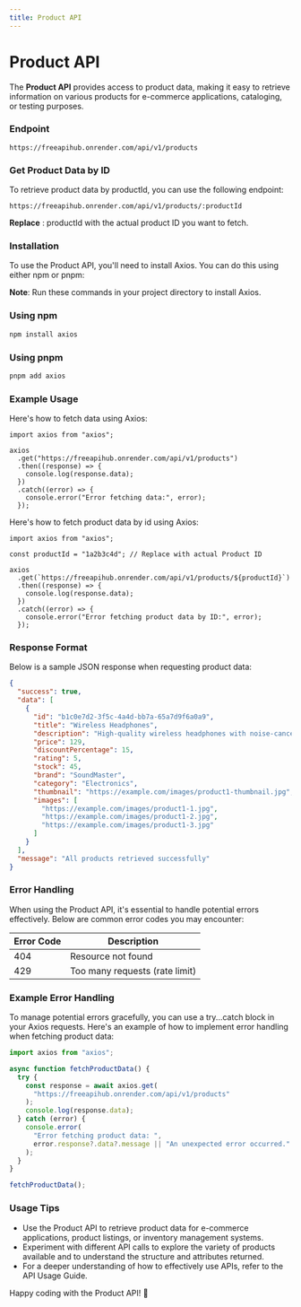 ```yaml
---
title: Product API
---
```


# Product API

The **Product API** provides access to product data, making it easy to retrieve information on various products for e-commerce applications, cataloging, or testing purposes.

### Endpoint

```shell
https://freeapihub.onrender.com/api/v1/products
```

### Get Product Data by ID

To retrieve product data by productId, you can use the following endpoint:

```shell
https://freeapihub.onrender.com/api/v1/products/:productId
```

**Replace** : productId with the actual product ID you want to fetch.

### Installation

To use the Product API, you'll need to install Axios. You can do this using either npm or pnpm:

**Note**: Run these commands in your project directory to install Axios.

### Using npm

```bash
npm install axios
```

### Using pnpm

```bash
pnpm add axios
```

### Example Usage

Here's how to fetch data using Axios:

```tsx
import axios from "axios";

axios
  .get("https://freeapihub.onrender.com/api/v1/products")
  .then((response) => {
    console.log(response.data);
  })
  .catch((error) => {
    console.error("Error fetching data:", error);
  });
```

Here's how to fetch product data by id using Axios:

```tsx
import axios from "axios";

const productId = "1a2b3c4d"; // Replace with actual Product ID

axios
  .get(`https://freeapihub.onrender.com/api/v1/products/${productId}`)
  .then((response) => {
    console.log(response.data);
  })
  .catch((error) => {
    console.error("Error fetching product data by ID:", error);
  });
```

### Response Format

Below is a sample JSON response when requesting product data:

```json
{
  "success": true,
  "data": [
    {
      "id": "b1c0e7d2-3f5c-4a4d-bb7a-65a7d9f6a0a9",
      "title": "Wireless Headphones",
      "description": "High-quality wireless headphones with noise-cancellation feature.",
      "price": 129,
      "discountPercentage": 15,
      "rating": 5,
      "stock": 45,
      "brand": "SoundMaster",
      "category": "Electronics",
      "thumbnail": "https://example.com/images/product1-thumbnail.jpg",
      "images": [
        "https://example.com/images/product1-1.jpg",
        "https://example.com/images/product1-2.jpg",
        "https://example.com/images/product1-3.jpg"
      ]
    }
  ],
  "message": "All products retrieved successfully"
}
```

### Error Handling

When using the Product API, it's essential to handle potential errors effectively. Below are common error codes you may encounter:

| Error Code | Description                    |
| ---------- | ------------------------------ |
| 404        | Resource not found             |
| 429        | Too many requests (rate limit) |

### Example Error Handling

To manage potential errors gracefully, you can use a try...catch block in your Axios requests. Here's an example of how to implement error handling when fetching product data:

```javascript
import axios from "axios";

async function fetchProductData() {
  try {
    const response = await axios.get(
      "https://freeapihub.onrender.com/api/v1/products"
    );
    console.log(response.data);
  } catch (error) {
    console.error(
      "Error fetching product data: ",
      error.response?.data?.message || "An unexpected error occurred."
    );
  }
}

fetchProductData();
```

### Usage Tips

- Use the Product API to retrieve product data for e-commerce applications, product listings, or inventory management systems.
- Experiment with different API calls to explore the variety of products available and to understand the structure and attributes returned.
- For a deeper understanding of how to effectively use APIs, refer to the API Usage Guide.

Happy coding with the Product API! 🎉

